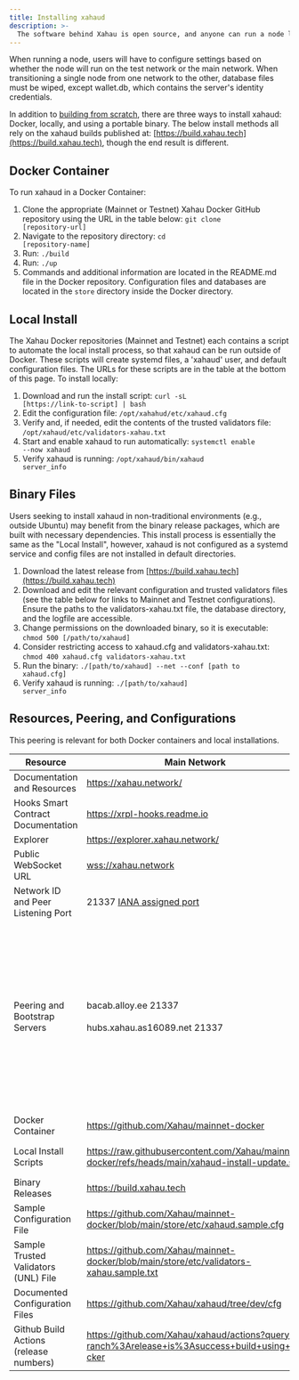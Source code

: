 ```yaml
---
title: Installing xahaud
description: >-
  The software behind Xahau is open source, and anyone can run a node locally. Users can run a Docker container, a local instance, or a binary file.
---
```

When running a node, users will have to configure settings based on whether the node will run on the test network or the main network. When transitioning a single node from one network to the other, database files must be wiped, except wallet.db, which contains the server's identity credentials.

In addition to [building from scratch](../building-xahau), there are three ways to install xahaud: Docker, locally, and using a portable binary. The below install methods all rely on the xahaud builds published at: [https://build.xahau.tech](https://build.xahau.tech), though the end result is different. 
## Docker Container

To run xahaud in a Docker Container:

1. Clone the appropriate (Mainnet or Testnet) Xahau Docker GitHub repository using the URL in the table below: <code>git clone [repository-url]</code>
2. Navigate to the repository directory: <code>cd [repository-name]</code>
3. Run: <code>./build</code>
4. Run: <code>./up</code>
5. Commands and additional information are located in the README.md file in the Docker repository. Configuration files and databases are located in the `store` directory inside the Docker directory.

## Local Install
The Xahau Docker repositories (Mainnet and Testnet) each contains a script to automate the local install process, so that xahaud can be run outside of Docker. These scripts will create systemd files, a 'xahaud' user, and default configuration files. The URLs for these scripts are in the table at the bottom of this page. To install locally:

1. Download and run the install script: <code>curl -sL [https://link-to-script] | bash</code>
2. Edit the configuration file: <code>/opt/xahahud/etc/xahaud.cfg</code>
3. Verify and, if needed, edit the contents of the trusted validators file: <code>/opt/xahaud/etc/validators-xahau.txt</code>
4. Start and enable xahaud to run automatically: <code>systemctl enable --now xahaud</code>
5. Verify xahaud is running: <code>/opt/xahaud/bin/xahaud server_info</code>

## Binary Files
Users seeking to install xahaud in non-traditional environments (e.g., outside Ubuntu) may benefit from the binary release packages, which are built with necessary dependencies. This install process is essentially the same as the "Local Install", however, xahaud is not configured as a systemd service and config files are not installed in default directories.
1. Download the latest release from [https://build.xahau.tech](https://build.xahau.tech)
2. Download and edit the relevant configuration and trusted validators files (see the table below for links to Mainnet and Testnet configurations). Ensure the paths to the validators-xahau.txt file, the database directory, and the logfile are accessible.
3. Change permissions on the downloaded binary, so it is executable: <code>chmod 500 [/path/to/xahaud]</code>
4. Consider restricting access to xahaud.cfg and validators-xahau.txt: <code>chmod 400 xahaud.cfg validators-xahau.txt</code>
5. Run the binary: <code>./[path/to/xahaud] --net --conf [path to xahaud.cfg]</code>
6. Verify xahaud is running: <code>./[path/to/xahaud] server_info</code>

## Resources, Peering, and Configurations
This peering is relevant for both Docker containers and local installations.

<table style="width: 100%; table-layout: fixed;">
<thead><tr><th>Resource</th><th>Main Network</th><th>Test Network</th></tr></thead>
<tbody>
<tr><td>Documentation and Resources</td><td><a href="https://xahau.network/">https://xahau.network/</a></td><td>Same as Mainnet</td></tr>
<tr><td>Hooks Smart Contract Documentation</td><td><a href="https://xrpl-hooks.readme.io/">https://xrpl-hooks.readme.io</a></td><td>Same as Mainnet</td></tr>
<tr><td>Explorer</td><td><a href="https://explorer.xahau.network/">https://explorer.xahau.network/</a></td><td><a href="https://explorer.xahau-test.net/">https://explorer.xahau-test.net</a></td></tr>
<tr><td>Public WebSocket URL</td><td><a href="wss://xahau.network">wss://xahau.network</a></td><td><a href="wss://xahau-test.net">wss://xahau-test.net</a></td></tr>
<tr><td>Network ID and Peer Listening Port</td><td>21337 <a href="https://www.iana.org/assignments/service-names-port-numbers/service-names-port-numbers.xhtml?search=21337">IANA assigned port</a></td><td>21338</td></tr>
<tr>
<td>Peering and Bootstrap Servers</td>
<td>bacab.alloy.ee 21337<br></br>hubs.xahau.as16089.net 21337</td>
<td>79.110.60.122 21338<br></br>79.110.60.124 21338<br></br>79.110.60.125 21338<br></br>79.110.60.121 21338<br></br><br></br>2a0c:3bc0::1c74 21338<br></br>2a0c:3bc0::169d 21338<br></br>2a0c:3bc0::1aaf 21338<br></br>2a0c:3bc0::1d78 21338</td>
</tr>
<tr><td>Docker Container</td><td><a href="https://github.com/Xahau/mainnet-docker">https://github.com/Xahau/mainnet-docker</a></td><td><a href="https://github.com/Xahau/Xahau-Testnet-Docker">https://github.com/Xahau/Xahau-Testnet-Docker</a></td></tr>
<tr><td>Local Install Scripts</td><td><a href="https://raw.githubusercontent.com/Xahau/mainnet-docker/refs/heads/main/xahaud-install-update.sh">https://raw.githubusercontent.com/Xahau/mainnet-docker/refs/heads/main/xahaud-install-update.sh</a></td><td><a href="https://github.com/Xahau/Xahau-Testnet-Docker/blob/main/xahaud-install-update.sh">https://github.com/Xahau/Xahau-Testnet-Docker/blob/main/xahaud-install-update.sh</a></td></tr>
<tr><td>Binary Releases</td><td><a href="https://build.xahau.tech">https://build.xahau.tech</a></td><td>Same as Mainnet</td></tr>
<tr><td>Sample Configuration File</td><td><a href="https://github.com/Xahau/mainnet-docker/blob/main/store/etc/xahaud.sample.cfg">https://github.com/Xahau/mainnet-docker/blob/main/store/etc/xahaud.sample.cfg</a></td><td><a href="https://github.com/Xahau/Xahau-Testnet-Docker/blob/main/store/etc/xahaud.cfg">https://github.com/Xahau/Xahau-Testnet-Docker/blob/main/store/etc/xahaud.cfg</a></td></tr>
<tr><td>Sample Trusted Validators (UNL) File</td><td><a href="https://github.com/Xahau/mainnet-docker/blob/main/store/etc/validators-xahau.sample.txt">https://github.com/Xahau/mainnet-docker/blob/main/store/etc/validators-xahau.sample.txt</a></td><td><a href="https://github.com/Xahau/Xahau-Testnet-Docker/blob/main/store/etc/validators-xahau.txt">https://github.com/Xahau/Xahau-Testnet-Docker/blob/main/store/etc/validators-xahau.txt</a></td></tr>
<tr><td>Documented Configuration Files</td><td><a href="https://github.com/Xahau/xahaud/tree/dev/cfg">https://github.com/Xahau/xahaud/tree/dev/cfg</a></td><td>Same as Mainnet</td></tr>
<tr><td>Github Build Actions (release numbers)</td><td style="word-break: break-all;"><a href="https://github.com/Xahau/xahaud/actions?query=branch%3Arelease+is%3Asuccess+build+using+docker">https://github.com/Xahau/xahaud/actions?query=branch%3Arelease+is%3Asuccess+build+using+docker</a></td><td>Same as Mainnet</td></tr>
</tbody>
</table>
